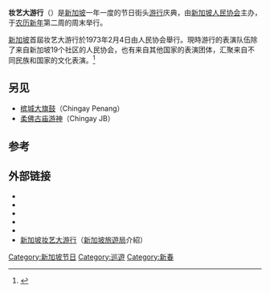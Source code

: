{{Infobox festival
| name = 妆艺大游行
| original_name = Chingay Parade
| image = Chingay.jpg
| caption = 2005年新加坡妆艺游行花车
| date = 农历新年翌週的周末
| type = 节日游行
| status = 
| purpose = 
| location = [[新加坡|新加坡]][[滨海湾|滨海湾]]
| main_organ = [[新加坡人民协会|新加坡人民协会]]
| website = [https://www.chingay.gov.sg Chingay Singapore]
}}

'''妆艺大游行'''（{{lang-en|Chingay Parade}}）是[[新加坡|新加坡]]一年一度的节日街头[[游行|游行]]庆典，由[[新加坡人民协会|新加坡人民协会]]主办，于[[农历新年|农历新年]]第二周的周末举行。

[[新加坡|新加坡]]首屆妆艺大游行於1973年2月4日由人民协会舉行。現時游行的表演队伍除了来自新加坡19个社区的人民协会，也有来自其他国家的表演团体，汇聚来自不同民族和国家的文化表演。<ref>{{cite news|title=新加坡举办史上最大规模妆艺大游行|url=http://intl.ce.cn/specials/zxgjzh/201102/12/t20110212_22208945.shtml|newspaper=中国经济网|date=2011年2月12日|accessdate=2013年10月11日|archive-date=2015年6月11日|archive-url=https://web.archive.org/web/20150611003958/http://intl.ce.cn/specials/zxgjzh/201102/12/t20110212_22208945.shtml|dead-url=no}}</ref>

==另见==
* [[槟城|槟城]][[大旗鼓|大旗鼓]]（Chingay Penang）
* [[柔佛古庙#柔佛古庙游神和争议|柔佛古庙游神]]（Chingay JB）

==参考==
{{reflist}}

==外部链接==
{{commons category|Chingay parades}}
*{{official|https://www.chingay.gov.sg}}
*{{Facebook|passionchingayclub}}
*{{YouTube|u=PAChingay}}
*{{Instagram|chingaysingapore}}
*{{Twitter|PAChingayClub}}
* [http://www.yoursingapore.com/content/traveller/zh/browse/whats-on/festivals-and-events/chingay-parade-singapore.html 新加坡妆艺大游行]{{Wayback|url=http://www.yoursingapore.com/content/traveller/zh/browse/whats-on/festivals-and-events/chingay-parade-singapore.html |date=20150219032704 }}（[[新加坡旅遊局|新加坡旅遊局]]介紹）

{{节日小作品}}

[[Category:新加坡节日|Category:新加坡节日]]
[[Category:巡遊|Category:巡遊]]
[[Category:新春|Category:新春]]